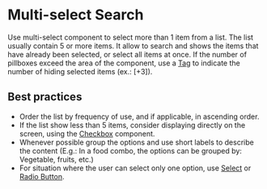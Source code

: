 # Multi-select Search

Use multi-select component to select more than 1 item from a list. The list usually contain 5 or more items. It allow to search and shows the items that have already been selected, or select all items at once.
If the number of pillboxes exceed the area of the component, use a [Tag](/components/tag) to indicate the number of hiding selected items (ex.: [+3]).

## Best practices

- Order the list by frequency of use, and if applicable, in ascending order.
- If the list show less than 5 items, consider displaying directly on the screen, using the [Checkbox](/components/checkbox) component.
- Whenever possible group the options and use short labels to describe the content (E.g.: In a food combo, the options can be grouped by: Vegetable, fruits, etc.)
- For situation where the user can select only one option, use [Select](/components/select) or [Radio Button](/components/radio-button).
